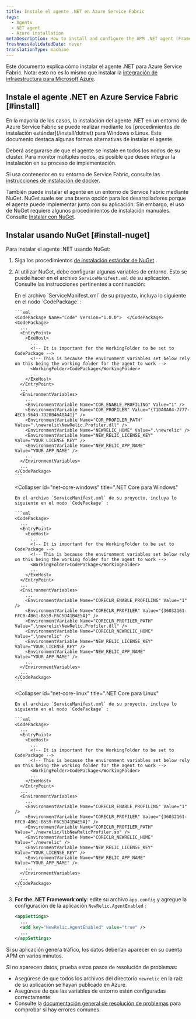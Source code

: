 ```yaml
---
title: Instale el agente .NET en Azure Service Fabric
tags:
  - Agents
  - NET agent
  - Azure installation
metaDescription: How to install and configure the APM .NET agent (Framework and Core) for Azure Service Fabric.
freshnessValidatedDate: never
translationType: machine
---
```


Este documento explica cómo instalar el agente .NET para Azure Service Fabric. Nota: esto no es lo mismo que instalar la [integración de infraestructura para Microsoft Azure](/docs/integrations/microsoft-azure-integrations/getting-started/introduction-azure-monitoring-integrations).

## Instale el agente .NET en Azure Service Fabric [#install]

<Callout variant="important">
  En la mayoría de los casos, la instalación del agente .NET en un entorno de Azure Service Fabric se puede realizar mediante los [procedimientos de instalación estándar](/install/dotnet) para Windows o Linux. Este documento destaca algunas formas alternativas de instalar el agente.

  Deberá asegurarse de que el agente se instale en todos los nodos de su clúster. Para monitor múltiples nodos, es posible que desee integrar la instalación en su proceso de implementación.
</Callout>

Si usa contenedor en su entorno de Service Fabric, consulte las [instrucciones de instalación de docker](/install/dotnet).

También puede instalar el agente en un entorno de Service Fabric mediante NuGet. NuGet suele ser una buena opción para los desarrolladores porque el agente puede implementar junto con su aplicación. Sin embargo, el uso de NuGet requiere algunos procedimientos de instalación manuales. Consulte [Instalar con NuGet](#install-nuget).

## Instalar usando NuGet [#install-nuget]

Para instalar el agente .NET usando NuGet:

1. Siga los procedimientos [de instalación estándar de NuGet](/docs/agents/net-agent/installation/install-net-agent-using-nuget) .

2. Al utilizar NuGet, debe configurar algunas variables de entorno. Esto se puede hacer en el archivo `ServiceManifest.xml` de su aplicación. Consulte las instrucciones pertinentes a continuación:

   <CollapserGroup>
     <Collapser
       id="net-framework"
       title=".NET framework"
     >
       En el archivo `ServiceManifest.xml` de su proyecto, incluya lo siguiente en el nodo `CodePackage` :

       ```xml
       <CodePackage Name="Code" Version="1.0.0">  </CodePackage>
       <CodePackage>
         ...
         <EntryPoint>
           <ExeHost>
             ...
             <!-- It is important for the WorkingFolder to be set to CodePackage -->
             <!-- This is because the environment variables set below rely on this being the working folder for the agent to work -->
             <WorkingFolder>CodePackage</WorkingFolder>
             ...
           </ExeHost>
         </EntryPoint>
         ...
         <EnvironmentVariables>
           ...
           <EnvironmentVariable Name="COR_ENABLE_PROFILING" Value="1" />
           <EnvironmentVariable Name="COR_PROFILER" Value="{71DA0A04-7777-4EC6-9643-7D28B46A8A41}" />
           <EnvironmentVariable Name="COR_PROFILER_PATH" Value=".\newrelic\NewRelic.Profiler.dll" />
           <EnvironmentVariable Name="NEWRELIC_HOME" Value=".\newrelic" />
           <EnvironmentVariable Name="NEW_RELIC_LICENSE_KEY" Value="YOUR_LICENSE_KEY" />
           <EnvironmentVariable Name="NEW_RELIC_APP_NAME" Value="YOUR_APP_NAME" />
           ...
         </EnvironmentVariables>
         ...
       </CodePackage>
       ```
     </Collapser>

     <Collapser
       id="net-core-windows"
       title=".NET Core para Windows"
     >
       En el archivo `ServiceManifest.xml` de su proyecto, incluya lo siguiente en el nodo `CodePackage` :

       ```xml
       <CodePackage>
         ...
         <EntryPoint>
           <ExeHost>
             ...
             <!-- It is important for the WorkingFolder to be set to CodePackage -->
             <!-- This is because the environment variables set below rely on this being the working folder for the agent to work -->
             <WorkingFolder>CodePackage</WorkingFolder>
             ...
           </ExeHost>
         </EntryPoint>
         ...
         <EnvironmentVariables>
           ...
           <EnvironmentVariable Name="CORECLR_ENABLE_PROFILING" Value="1" />
           <EnvironmentVariable Name="CORECLR_PROFILER" Value="{36032161-FFC0-4B61-B559-F6C5D41BAE5A}" />
           <EnvironmentVariable Name="CORECLR_PROFILER_PATH" Value=".\newrelic\NewRelic.Profiler.dll" />
           <EnvironmentVariable Name="CORECLR_NEWRELIC_HOME" Value=".\newrelic" />
           <EnvironmentVariable Name="NEW_RELIC_LICENSE_KEY" Value="YOUR_LICENSE_KEY" />
           <EnvironmentVariable Name="NEW_RELIC_APP_NAME" Value="YOUR_APP_NAME" />
           ...
         </EnvironmentVariables>
         ...
       </CodePackage>
       ```
     </Collapser>

     <Collapser
       id="net-core-linux"
       title=".NET Core para Linux"
     >
       En el archivo `ServiceManifest.xml` de su proyecto, incluya lo siguiente en el nodo `CodePackage` :

       ```xml
       <CodePackage>
         ...
         <EntryPoint>
           <ExeHost>
             ...
             <!-- It is important for the WorkingFolder to be set to CodePackage -->
             <!-- This is because the environment variables set below rely on this being the working folder for the agent to work -->
             <WorkingFolder>CodePackage</WorkingFolder>
             ...
           </ExeHost>
         </EntryPoint>
         ...
         <EnvironmentVariables>
           ...
           <EnvironmentVariable Name="CORECLR_ENABLE_PROFILING" Value="1" />
           <EnvironmentVariable Name="CORECLR_PROFILER" Value="{36032161-FFC0-4B61-B559-F6C5D41BAE5A}" />
           <EnvironmentVariable Name="CORECLR_PROFILER_PATH" Value="./newrelic/libNewRelicProfiler.so" />
           <EnvironmentVariable Name="CORECLR_NEWRELIC_HOME" Value="./newrelic" />
           <EnvironmentVariable Name="NEW_RELIC_LICENSE_KEY" Value="YOUR_LICENSE_KEY" />
           <EnvironmentVariable Name="NEW_RELIC_APP_NAME" Value="YOUR_APP_NAME" />
           ...
         </EnvironmentVariables>
         ...
       </CodePackage>
       ```
     </Collapser>
   </CollapserGroup>

3. <DoNotTranslate>**For the .NET Framework only**</DoNotTranslate>: edite su archivo `app.config` y agregue la configuración de la aplicación `NewRelic.AgentEnabled` :

   ```xml
   <appSettings>
     ...
     <add key="NewRelic.AgentEnabled" value="true" />
     ...
   </appSettings>
   ```

Si su aplicación genera tráfico, los datos deberían aparecer en su cuenta APM en varios minutos.

<InstallFeedback/>

Si no aparecen datos, prueba estos pasos de resolución de problemas:

* Asegúrese de que todos los archivos del directorio `newrelic` en la raíz de su aplicación se hayan publicado en Azure.
* Asegúrese de que las variables de entorno estén configuradas correctamente.
* Consulte la [documentación general de resolución de problemas](/docs/agents/net-agent/troubleshooting/no-data-appears-net) para comprobar si hay errores comunes.